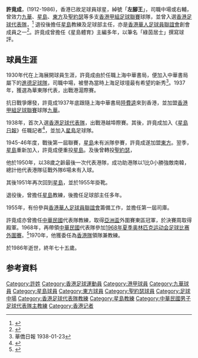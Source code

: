 {{refimprove|date=2018年8月}}
{{original research|date=2017年9月}}
{{noteta|G1=足球}}{{Football player infobox 
| playername = 許竟成
| image = 
| fullname = 許竟成 
| englishfullname = 
| nickname = 左腳王
| dateofbirth = 1912{{Fact|time=2017-09-11T13:42:13+00:00}}
| countryofbirth = [[中華民國|中華民國]]
| dateofdeath =   1986年2月11日 (75歲)<ref>{{cite news|title=足球名將許竟成病逝|date=1986年2月13日|work=大公報|location=香港|publisher=香港公共圖書館多媒體資訊系統}}</ref>
| countryofdeath = [[香港|香港]]
| currentclub  = 
| position  = 右輔{{Fact|time=2017-09-11T13:40:52+00:00}}
| clubnumber = 
| years = 193x－37<br>1937－38<br>1938－41<br>1945－46<br>1946－48<br>1948－51<br>1951－55
| clubs = 上海[[進德足球隊|進德]] <br/> [[九華體育會|九華]] <br/> [[星島體育會|星島]] <br/> [[東方足球隊|東方]] <br/> [[星島體育會|星島]] <br/> [[聖約瑟足球會|聖約瑟]] <br/> [[星島體育會|星島]]
| caps(goals)  = ? (?) <br> ? (?) <br> ? (?) <br> ? (?)  <br> ? (?) <br> ? (?) <br> ? (?)
| nationalyears =  1948－5x{{fact}}
| nationalteam = {{flagicon|Hong Kong|colonial}} [[香港足球代表隊|香港]]
| nationalcaps(goals) = ? (?)
| manageryears1       =195x－5x{{Fact|time=2017-09-11T13:40:52+00:00}}
| managerclubs1       = [[星島體育會|星島]]
| manageryears2       =1967－68{{Fact|time=2017-09-11T13:40:52+00:00}}
| managerclubs2       =[[中華台北國家足球隊|中華民國]]
| manageryears3       =1970{{Fact|time=2017-09-11T13:40:52+00:00}}
| managerclubs3       =[[香港足球代表隊|香港]] 
}}

'''許竟成'''，(1912-1986)，香港已故足球員球星，綽號「'''左腳王'''」，司職中場或右輔，曾效力[[九華體育會|九華]]、[[星島體育會|星島]]、[[東方足球隊|東方]]及[[聖約瑟足球會|聖約瑟]]等多支[[香港甲組足球聯賽|香港甲組足球聯賽]]球隊，並曾入選[[香港足球代表隊|香港足球代表隊]]，<ref>{{cite news|title=新春佳節足球大賽香港對抗西貢|date=1949年1月29日|work=工商晚報|location=香港|publisher=香港公共圖書館多媒體資訊系統}}</ref> 退役後擔任[[星島體育會|星島]]教練及足球部主任，亦是[[香港華人足球員聯誼會|香港華人足球員聯誼會]]創會成員之一<ref>{{cite web|url=http://hkcff.org/about-us/|title=香港華人足球員聯誼會籌備經過|last=區|first=志賢|access-date=2017-09-10|publisher=香港華人足球員聯誼會|archive-date=2021-01-20|archive-url=https://web.archive.org/web/20210120002446/http://hkcff.org/about-us/|dead-url=no}}</ref>。許竟成曾擔任《星島體育》主編多年，以筆名「綠茵居士」撰寫球評。{{Fact|time=2017-09-11T13:40:52+00:00}}

==球員生涯==
1930年代在上海展開球員生涯，許竟成由於任職上海中華書局，便加入中華書局屬下的[[進德足球隊|進德足球隊]]，司職中場，被譽為當時上海足球壇最有希望的新秀<ref>華僑日報 1938-01-23</ref>{{page number}}。1937年，獲選為華東隊代表，出戰港滬際賽。{{Fact|time=2017-09-11T13:40:52+00:00}}

抗日戰爭爆發，許竟成1937年底跟隨上海中華書局[[陸費逵|陸費逵]]來到香港，{{Fact|time=2017-09-11T13:40:52+00:00}}並加盟[[香港甲組足球聯賽|香港甲組足球聯賽]]球隊[[九華體育會|九華]]。{{Fact|time=2017-09-11T13:40:52+00:00}}

1938年，首次入選[[香港足球代表隊|香港足球代表隊]]，出戰港越埠際賽。{{Fact|time=2017-09-11T13:40:52+00:00}}其後{{When|time=2017-09-11T13:40:52+00:00}}，許竟成加入《[[星島日報|星島日報]]》任職記者<ref>{{cite news|title=球經釋疑|date=1948年11月7日|editor-last=李||editor-first=惠堂|work=大公報|page=頁8|publisher=香港公共圖書館多媒體資訊系統|location=香港}}</ref>，並加入[[星島體育會|星島]]足球隊。{{Fact|time=2017-09-11T13:40:52+00:00}}

1945-46年度，戰後第一屆聯賽，[[星島體育會|星島]]未有派隊參賽，許竟成遂加盟[[東方足球隊|東方]]。{{Fact|time=2017-09-11T13:40:52+00:00}}翌季，[[星島體育會|星島]]重新加入，許竟成便重投[[星島體育會|星島]]。及後曾轉投[[聖約瑟足球會|聖約瑟]]，{{Fact|time=2017-09-11T13:40:52+00:00}}

他於1950年，以38歲之齡最後一次代表港隊，成功助港隊以1比0小勝強敵南韓，{{Fact|time=2017-09-11T13:40:52+00:00}}總計他代表港隊征戰外隊6場未有入球。{{Fact|time=2017-09-11T13:45:31+00:00}}

其後1951年再次回到[[星島體育會|星島]]，並於1955年掛靴。{{Fact|time=2017-09-11T13:40:52+00:00}}

退役後，曾擔任[[星島體育會|星島]]教練，後擔任足球部主任多年。

1955年，有份參與[[香港華人足球員聯誼會|香港華人足球員聯誼會]]籌備工作，並擔任第一屆司庫。{{Fact|time=2017-09-11T13:40:52+00:00}}

許竟成亦曾擔任[[中華台北國家足球隊|中華民國]]代表隊教練，取得[[亞洲盃|亞洲盃]]外圍賽東區冠軍，於決賽周取得殿軍。{{Fact|time=2017-09-11T13:40:52+00:00}}1968年，再帶領[[中華台北國家足球隊|中華民國]]代表隊參加[[1968年夏季奥林匹克运动会足球比赛外圍賽|1968年夏季奥林匹克运动会足球比赛外圍賽]]。<ref>{{cite book|title=足球王國：戰後初期的香港足球|publisher=三聯書店(香港)|date=2015|ISBN=9789620437823}}</ref>1970年，他獲委任為[[香港足球代表隊|香港隊]]領隊兼教練。{{Fact|time=2017-09-11T13:40:52+00:00}}

於1986年逝世，終年七十五歲。

==参考資料==
{{reflist}}

[[Category:許姓|Category:許姓]]
[[Category:香港足球運動員|Category:香港足球運動員]]
[[Category:港甲球員|Category:港甲球員]]
[[Category:九華球員|Category:九華球員]]
[[Category:星島球員|Category:星島球員]]
[[Category:東方球員|Category:東方球員]]
[[Category:聖約瑟球員|Category:聖約瑟球員]]
[[Category:足球中場|Category:足球中場]]
[[Category:香港足球代表隊教練|Category:香港足球代表隊教練]]
[[Category:星島教練|Category:星島教練]]
[[Category:中華民國男子足球代表隊主教練|Category:中華民國男子足球代表隊主教練]]
[[Category:香港记者|Category:香港记者]]